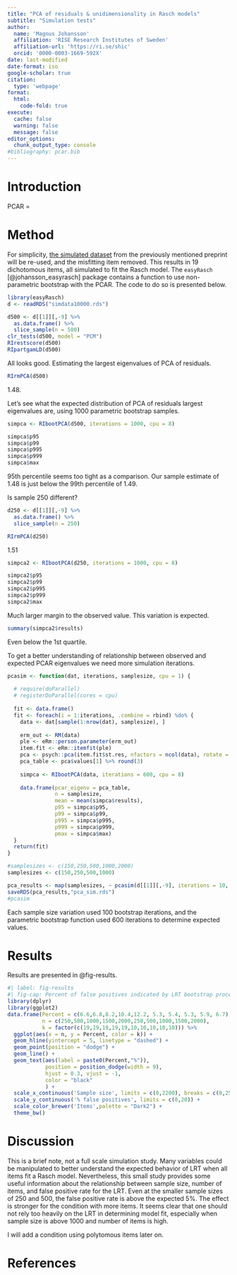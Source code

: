 ---
title: "PCA of residuals & unidimensionality in Rasch models"
subtitle: "Simulation tests"
author:
  name: 'Magnus Johansson'
  affiliation: 'RISE Research Institutes of Sweden'
  affiliation-url: 'https://ri.se/shic'
  orcid: '0000-0003-1669-592X'
date: last-modified
date-format: iso
google-scholar: true
citation:
  type: 'webpage'
format: 
  html:
    code-fold: true
execute: 
  cache: false
  warning: false
  message: false
editor_options: 
  chunk_output_type: console
#bibliography: pcar.bib
---

# Introduction


PCAR = 

# Method

For simplicity, [the simulated dataset](https://github.com/pgmj/rasch_itemfit/blob/main/data/simdata10000.rds) from the previously mentioned preprint will be re-used, and the misfitting item removed. This results in 19 dichotomous items, all simulated to fit the Rasch model. The `easyRasch` [@johansson_easyrasch] package contains a function to use non-parametric bootstrap with the PCAR. The code to do so is presented below. 

```{r}
library(easyRasch)
d <- readRDS("simdata10000.rds")

d500 <- d[[1]][,-9] %>% 
  as.data.frame() %>% 
  slice_sample(n = 500)
clr_tests(d500, model = "PCM")
RIrestscore(d500)
RIpartgamLD(d500)
```

All looks good. Estimating the largest eigenvalues of PCA of residuals.

```{r}
RIrmPCA(d500)
```

1.48.

Let's see what the expected distribution of PCA of residuals largest eigenvalues are, using 1000 parametric bootstrap samples.

```{r}
simpca <- RIbootPCA(d500, iterations = 1000, cpu = 8)

simpca$p95
simpca$p99
simpca$p995
simpca$p999
simpca$max
```

95th percentile seems too tight as a comparison. Our sample estimate of 1.48 is just below the 99th percentile of 1.49.

Is sample 250 different?

```{r}
d250 <- d[[1]][,-9] %>% 
  as.data.frame() %>% 
  slice_sample(n = 250)

RIrmPCA(d250)
```

1.51

```{r}
simpca2 <- RIbootPCA(d250, iterations = 1000, cpu = 8)

simpca2$p95
simpca2$p99
simpca2$p995
simpca2$p999
simpca2$max
```

Much larger margin to the observed value. This variation is expected.

```{r}
summary(simpca2$results)
```

Even below the 1st quartile.

To get a better understanding of relationship between observed and expected PCAR eigenvalues we need more simulation iterations.

```{r}
pcasim <- function(dat, iterations, samplesize, cpu = 1) {
  
  # require(doParallel)
  # registerDoParallel(cores = cpu)
  
  fit <- data.frame()
  fit <- foreach(i = 1:iterations, .combine = rbind) %do% {
    data <- dat[sample(1:nrow(dat), samplesize), ]
    
    erm_out <- RM(data)
    ple <- eRm::person.parameter(erm_out)
    item.fit <- eRm::itemfit(ple)
    pca <- psych::pca(item.fit$st.res, nfactors = ncol(data), rotate = "oblimin")
    pca_table <- pca$values[1] %>% round(3)
    
    simpca <- RIbootPCA(data, iterations = 600, cpu = 8)
    
    data.frame(pcar_eigenv = pca_table,
               n = samplesize,
               mean = mean(simpca$results),
               p95 = simpca$p95,
               p99 = simpca$p99,
               p995 = simpca$p995,
               p999 = simpca$p999,
               pmax = simpca$max)
  }
  return(fit)
}

#samplesizes <- c(150,250,500,1000,2000)
samplesizes <- c(150,250,500,1000)

pca_results <- map(samplesizes, ~ pcasim(d[[1]][,-9], iterations = 10, samplesize = .x))
saveRDS(pca_results,"pca_sim.rds")
#pcasim
```


Each sample size variation used 100 bootstrap iterations, and the parametric bootstrap function used 600 iterations to determine expected values.

# Results

Results are presented in @fig-results.

```{r}
#| label: fig-results
#| fig-cap: Percent of false positives indicated by LRT bootstrap procedure across sample sizes
library(dplyr)
library(ggplot2)
data.frame(Percent = c(6.6,6.8,8.2,10.4,12.2, 5.3, 5.4, 5.3, 5.9, 6.7), 
           n = c(250,500,1000,1500,2000,250,500,1000,1500,2000),
           k = factor(c(19,19,19,19,19,10,10,10,10,10))) %>% 
  ggplot(aes(x = n, y = Percent, color = k)) + 
  geom_hline(yintercept = 5, linetype = "dashed") +
  geom_point(position = "dodge") +
  geom_line() +
  geom_text(aes(label = paste0(Percent,"%")),
            position = position_dodge(width = 9),
            hjust = 0.3, vjust = -1,
            color = "black"
            ) +
  scale_x_continuous('Sample size', limits = c(0,2200), breaks = c(0,250,500,1000,1500,2000)) +
  scale_y_continuous('% false positives', limits = c(0,20)) +
  scale_color_brewer('Items',palette = "Dark2") +
  theme_bw()
```


# Discussion

This is a brief note, not a full scale simulation study. Many variables could be manipulated to better understand the expected behavior of LRT when all items fit a Rasch model. Nevertheless, this small study provides some useful information about the relationship between sample size, number of items, and false positive rate for the LRT. Even at the smaller sample sizes of 250 and 500, the false positive rate is above the expected 5%. The effect is stronger for the condition with more items. It seems clear that one should not rely too heavily on the LRT in determining model fit, especially when sample size is above 1000 and number of items is high.

I will add a condition using polytomous items later on.

# References

